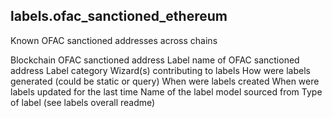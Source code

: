 ## labels.ofac_sanctioned_ethereum 
Known OFAC sanctioned addresses across chains

<ParamField path="blockchain">
Blockchain
</ParamField>
<ParamField path="address">
OFAC sanctioned address
</ParamField>
<ParamField path="name">
Label name of OFAC sanctioned address
</ParamField>
<ParamField path="category">
Label category
</ParamField>
<ParamField path="contributor">
Wizard(s) contributing to labels
</ParamField>
<ParamField path="source">
How were labels generated (could be static or query)
</ParamField>
<ParamField path="created_at">
When were labels created
</ParamField>
<ParamField path="updated_at">
When were labels updated for the last time
</ParamField>
<ParamField path="model_name">
Name of the label model sourced from
</ParamField>
<ParamField path="label_type">
Type of label (see labels overall readme)
</ParamField>
